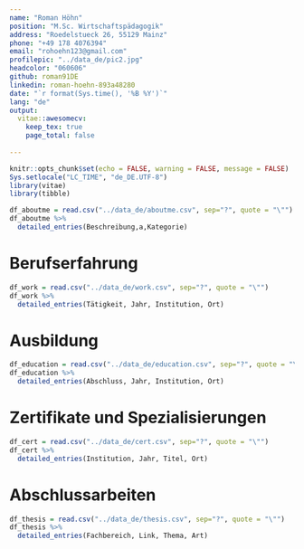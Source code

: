 ```yaml
---
name: "Roman Höhn"
position: "M.Sc. Wirtschaftspädagogik"
address: "Roedelstueck 26, 55129 Mainz"
phone: "+49 178 4076394"
email: "rohoehn123@gmail.com"
profilepic: "../data_de/pic2.jpg"
headcolor: "060606"
github: roman91DE
linkedin: roman-hoehn-893a48280
date: "`r format(Sys.time(), '%B %Y')`"
lang: "de"
output: 
  vitae::awesomecv:
    keep_tex: true
    page_total: false
    
---
```


```r
knitr::opts_chunk$set(echo = FALSE, warning = FALSE, message = FALSE)
Sys.setlocale("LC_TIME", "de_DE.UTF-8")
library(vitae)
library(tibble)

```


```r
df_aboutme = read.csv("../data_de/aboutme.csv", sep="?", quote = "\"")
df_aboutme %>%
  detailed_entries(Beschreibung,a,Kategorie)

```

# Berufserfahrung

```r
df_work = read.csv("../data_de/work.csv", sep="?", quote = "\"")
df_work %>%
  detailed_entries(Tätigkeit, Jahr, Institution, Ort)

```

# Ausbildung

```r
df_education = read.csv("../data_de/education.csv", sep="?", quote = "\"")
df_education %>%
  detailed_entries(Abschluss, Jahr, Institution, Ort)

```


# Zertifikate und Spezialisierungen

```r
df_cert = read.csv("../data_de/cert.csv", sep="?", quote = "\"")
df_cert %>%
  detailed_entries(Institution, Jahr, Titel, Ort)

```

# Abschlussarbeiten

```r
df_thesis = read.csv("../data_de/thesis.csv", sep="?", quote = "\"")
df_thesis %>%
  detailed_entries(Fachbereich, Link, Thema, Art)

```

<!-- # Sonstiges -->

<!-- ```{r} -->
<!-- library(tibble) -->

<!-- df_misc = read.csv("../data_de/misc.csv", sep="?", quote = "\"") -->

<!-- df_misc  %>% -->
<!--   detailed_entries(Fähigkeit) -->
<!-- ``` -->



